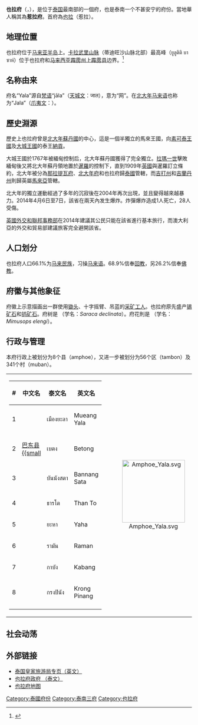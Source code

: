 {{noteTA
|T=zh-hans:也拉府;zh-hk:也拉府;zh-tw:耶拉府;
|1=zh-hans:也拉;zh-hk:也拉;zh-tw:耶拉;
}}
{{Infobox settlement
| name                    = 也拉府
| native_name             = ยะลา
| native_name_lang        = th
| settlement_type         = [[泰國行政區劃|府]]
| image_skyline           =
| image_alt               =
| image_caption           =
| nickname                =
| motto                   =
| image_flag              = 
| image_seal              = Seal Yala.png
| image_map               = Thailand Yala locator map.svg
| mapsize                 = frameless
| map_alt                 =
| map_caption             = 地理位置
| coordinates             = 
| coordinates_footnotes   =
| subdivision_type        = [[世界政區索引|国家]]
| subdivision_name        = {{THA}}
| seat_type               = 首府
| seat                    = {{link-en|也拉|Yala}}
| leader_party            =
| leader_title            = 府尹
| leader_name             = Doldet Pattanarat （2015年10月起）
| area_footnotes          =
| area_total_km2          = 4521.1
| area_rank               = [[泰國行政區劃|第48名]]
| elevation_footnotes     =
| elevation_m             =
| population_footnotes    =
| population_total        = 532,326
| population_as_of        = 2018
| population_rank         = [[泰國行政區劃|第59名]]
| population_density_km2  = auto
| population_density_rank = [[泰國行政區劃|第47名]]
| population_demonym      =
| population_note         =
| timezone1               = [[UTC+07:00|ICT]]
| utc_offset1             = +7
| demographics_type1      = [[人类发展指数|HDI]]
| demographics1_footnotes = <!-- for references: use <ref> tags -->
| demographics1_title1    = HDI (2009)
| demographics1_info1     = 0.687 (<span style="color:#fc0;">中</span>) ([[泰國行政區劃|第70名]])
|area_code = 073
|registration_plate = ยะลา, เบตง ([[勿洞县|勿洞县]])
| iso_code                = {{tsl|en|ISO 3166-2:TH||TH-95}}
| website                 =
| footnotes               =
}}
'''也拉府'''（{{thai|t=จังหวัดยะลา|r=Changwat Yala}}，{{IPA-th|t͡ɕāŋ.wàt já(ʔ).lāː}}），是位于[[泰国|泰国]]最南部的一個府，也是泰南一个不甚安宁的府份。當地華人稱其為'''惹拉府'''。首府為[[也拉|也拉]]（惹拉）。

== 地理位置 ==
也拉府位于[[马来亚半岛|马来亚半岛]]上。[[蒂迪旺沙山脉|卡拉武里山脉]]（蒂迪旺沙山脉北部）最高峰{{tsl|en|Ulu Titi Basah|}}（ยูลูติติ บาซาห์）{{convert|1,533|m|ft}}位于也拉府和[[马来西亚|马来西亚]][[霹雳州|霹雳州]][[上霹雳县|上霹雳县]]边界。<ref>{{cite web|title=Gunong Ulu Titi Basah: Thailand|url=http://www.geographic.org/geographic_names/name.php?uni=-4622806&fid=6089&c=thailand#MAP|work=Geographical Names|publisher=Information Technology Associates|accessdate=8 April 2014|year=1995–2012|archive-date=2020-11-14|archive-url=https://web.archive.org/web/20201114212258/https://www.geographic.org/geographic_names/name.php?uni=-4622806&fid=6089&c=thailand#MAP|dead-url=no}}</ref>

==名称由来==
府名“Yala”源自[[梵语|梵语]]“jāla”（[[天城文|天城文]]：जाल），意为“网”。在[[亚维语|北大年马来语]]也称为“Jala”（[[爪夷文|爪夷文]]：{{Script/Arabic|جالا}}）。

== 歷史淵源 ==
歷史上也拉府曾是[[北大年蘇丹國|北大年蘇丹國]]的中心，這是一個半獨立的馬來王國，向[[素可泰王國|素可泰王國]]及[[大城王國|大城王國]]的泰王[[納貢|納貢]]。

大城王國於1767年被緬甸控制后，北大年蘇丹國獲得了完全獨立。[[拉瑪一世|拉瑪一世]]擊敗緬甸後又將北大年蘇丹領地置於[[暹羅|暹羅]]的控制下，直到1909年[[英國|英國]]與暹羅訂立條約，北大年被分為[[那拉提瓦府|那拉提瓦府]]、[[北大年府|北大年府]]和也拉府歸[[泰國|泰國]]管轄，而[[吉打|吉打州]]和[[吉蘭丹|吉蘭丹州]]則歸英屬[[馬來亞|馬來亞]]管轄。

北大年的獨立運動經過了多年的沉寂後在2004年再次出現，並且變得越來越暴力。2014年4月6日至7日，該省在兩天內发生爆炸。炸彈爆炸造成1人死亡，28人受傷。

[[英國外交和聯邦事務部|英國外交和聯邦事務部]]在2014年建議其公民只能在該省進行基本旅行，而澳大利亞的外交和貿易部建議旅客完全避開該省。

== 人口划分 ==
也拉府人口66.1%为[[马来族|马来民族]]，习操[[马来语|马来语]]。68.9%信奉[[回教|回教]]，另26.2%信奉[[佛教|佛教]]。

== 府徽与其他象征 ==

府徽上示意描画出一群使用[[锄头|锄头]]、十字摇臂、吊蓝的[[矿工|采矿工人]]。也拉府原先盛产[[锡|锡矿石]]和[[钨|钨矿石]]。府树是 {{tsl|en|Saraca declinata|垂枝无忧树}}（学名：''Saraca declinata''）。府花則是 {{tsl|en|Bullet Wood|香榄}}（学名：''Mimusops elengi''）。

== 行政与管理 ==
本府行政上被划分为8个县（amphoe），又进一步被划分为56个区（tambon）及341个村（muban）。

{| style="background:none;" cellspacing="2"
|
{| class="sortable wikitable" style="text-align:left; font-size:100%;"
|- style="font-size:100%; text-align:right;"
! #
! 中文名
! 泰文名
! 英文名
|-
|1
|{{link-en|也拉府治县|Mueang Yala District|也拉府治县 {{small|(惹拉府治县)}}}}
|เมืองยะลา
|Mueang Yala
|-
|2
|[[勿洞县|巴东县 {{small]]
|เบตง
|Betong
|-
|3
|{{link-en|班南沙达县|Bannang Sata District}}
|บันนังสตา
|Bannang Sata
|-
|4
|{{link-en|贪多县|Than To District}}
|ธารโต
|Than To
|-
|5
|{{link-en|亚哈县|Yaha District}}
|ยะหา
|Yaha
|-
|6
|{{link-en|拉曼县|Raman District}}
|รามัน
|Raman
|-
|7
|{{link-en|甲邦县|Kabang District}}
|กาบัง
|Kabang
|-
|8
|{{link-en|格隆比南县|Krong Pinang District}}
|กรงปินัง
|Krong Pinang
|-
|}
!<center>[[File:Amphoe_Yala.svg|170px]]

|}

== 社会动荡 ==
{{Main|泰國南部動亂}}

== 外部链接 ==
* [https://web.archive.org/web/20051210182328/http://www.tourismthailand.org/destinationguide/list.aspx?provinceid=75 泰国皇家旅游局专页（英文）]
* [http://www.yala.go.th  也拉府政府 （泰文）] {{Wayback|url=http://www.yala.go.th/ |date=20090221142419 }} 
* [http://www.thailex.info/THAILEX/THAILEXENG/LEXICON/Copy%20of%20Yala.htm 也拉府地图] {{Wayback|url=http://www.thailex.info/THAILEX/THAILEXENG/LEXICON/Copy%20of%20Yala.htm |date=20210416141440 }}
{{Thailand}}
{{也拉府}}
{{Authority control}}
[[Category:泰國府份|Category:泰國府份]]
[[Category:泰南三府|Category:泰南三府]]
[[Category:也拉府|Category:也拉府]]
